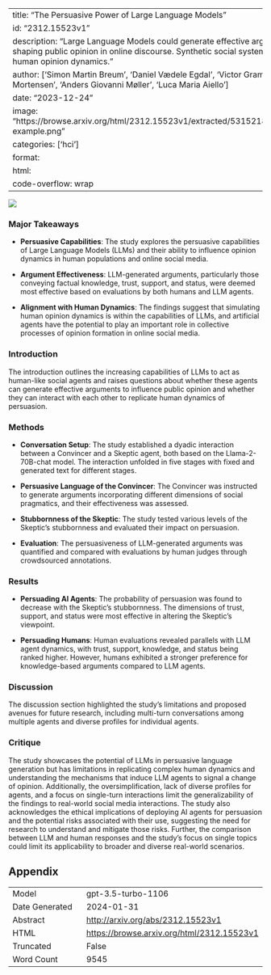 
---
title: "The Persuasive Power of Large Language Models"
id: "2312.15523v1"
description: "Large Language Models could generate effective arguments, shaping public opinion in online discourse. Synthetic social systems mimic human opinion dynamics."
author: ['Simon Martin Breum', 'Daniel Vædele Egdal', 'Victor Gram Mortensen', 'Anders Giovanni Møller', 'Luca Maria Aiello']
date: "2023-12-24"
image: "https://browse.arxiv.org/html/2312.15523v1/extracted/5315218/img/chat-example.png"
categories: ['hci']
format:
  html:
    code-overflow: wrap
---

![](https://browse.arxiv.org/html/2312.15523v1/extracted/5315218/img/chat-example.png)

### Major Takeaways

- **Persuasive Capabilities**: The study explores the persuasive capabilities of Large Language Models (LLMs) and their ability to influence opinion dynamics in human populations and online social media.
  
- **Argument Effectiveness**: LLM-generated arguments, particularly those conveying factual knowledge, trust, support, and status, were deemed most effective based on evaluations by both humans and LLM agents.

- **Alignment with Human Dynamics**: The findings suggest that simulating human opinion dynamics is within the capabilities of LLMs, and artificial agents have the potential to play an important role in collective processes of opinion formation in online social media.

### Introduction
The introduction outlines the increasing capabilities of LLMs to act as human-like social agents and raises questions about whether these agents can generate effective arguments to influence public opinion and whether they can interact with each other to replicate human dynamics of persuasion.

### Methods
- **Conversation Setup**: The study established a dyadic interaction between a Convincer and a Skeptic agent, both based on the Llama-2-70B-chat model. The interaction unfolded in five stages with fixed and generated text for different stages.

- **Persuasive Language of the Convincer**: The Convincer was instructed to generate arguments incorporating different dimensions of social pragmatics, and their effectiveness was assessed.

- **Stubbornness of the Skeptic**: The study tested various levels of the Skeptic's stubbornness and evaluated their impact on persuasion.

- **Evaluation**: The persuasiveness of LLM-generated arguments was quantified and compared with evaluations by human judges through crowdsourced annotations.

### Results
- **Persuading AI Agents**: The probability of persuasion was found to decrease with the Skeptic’s stubbornness. The dimensions of trust, support, and status were most effective in altering the Skeptic’s viewpoint.

- **Persuading Humans**: Human evaluations revealed parallels with LLM agent dynamics, with trust, support, knowledge, and status being ranked higher. However, humans exhibited a stronger preference for knowledge-based arguments compared to LLM agents.

### Discussion
The discussion section highlighted the study's limitations and proposed avenues for future research, including multi-turn conversations among multiple agents and diverse profiles for individual agents.

### Critique
The study showcases the potential of LLMs in persuasive language generation but has limitations in replicating complex human dynamics and understanding the mechanisms that induce LLM agents to signal a change of opinion. Additionally, the oversimplification, lack of diverse profiles for agents, and a focus on single-turn interactions limit the generalizability of the findings to real-world social media interactions. The study also acknowledges the ethical implications of deploying AI agents for persuasion and the potential risks associated with their use, suggesting the need for research to understand and mitigate those risks. Further, the comparison between LLM and human responses and the study's focus on single topics could limit its applicability to broader and diverse real-world scenarios.

## Appendix

|          |          |
|----------|----------|
| Model     | gpt-3.5-turbo-1106       |
| Date Generated     | 2024-01-31       |
| Abstract | [http://arxiv.org/abs/2312.15523v1](http://arxiv.org/abs/2312.15523v1)        |
| HTML     | [https://browse.arxiv.org/html/2312.15523v1](https://browse.arxiv.org/html/2312.15523v1)       |
| Truncated       | False       |
| Word Count       | 9545       |